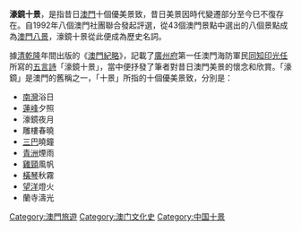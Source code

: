 '''濠鏡十景'''，是指昔日[[澳門|澳門]]十個優美景致，昔日美景因時代變遷部分至今巳不復存在。自1992年八個澳門社團聯合發起評選，從43個澳門景點中選出的八個景點成為[[澳門八景|澳門八景]]，濠鏡十景從此便成為歷史名詞。

據[[清朝|清]][[乾隆|乾隆]]年間出版的《[[澳門紀略|澳門紀略]]》，記載了[[廣州府|廣州府]]第一任澳門海防軍民[[同知|同知]][[印光任|印光任]]所寫的[[五言古詩|五言詩]]「濠鏡十景」，當中便抒發了筆者對昔日澳門美景的懷念和欣賞。「濠鏡」是澳門的舊稱之一，「十景」所指的十個優美景致，分別是：
* [[南灣_(澳門)|南灣]]浴日
* [[蓬峰山|蓮峰]]夕照
* 濠鏡夜月
* 雕樓春曉
* [[大三巴|三巴]]曉鐘
* [[青洲_(澳門)|青洲]]煙雨
* [[雞頸|雞頸]]風帆
* [[橫琴|橫琴]]秋霧
* [[東望洋|望洋]]燈火
* 蘭寺濤光

{{MO-stub}}

[[Category:澳門旅遊|Category:澳門旅遊]]
[[Category:澳门文化史|Category:澳门文化史]]
[[Category:中国十景|Category:中国十景]]